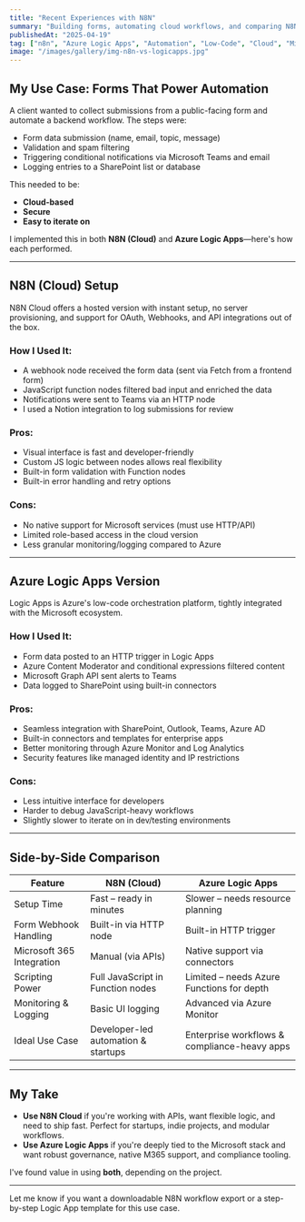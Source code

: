 ```yaml
---
title: "Recent Experiences with N8N"
summary: "Building forms, automating cloud workflows, and comparing N8N with Azure Logic Apps for low-code orchestration."
publishedAt: "2025-04-19"
tag: ["n8n", "Azure Logic Apps", "Automation", "Low-Code", "Cloud", "Microsoft", "Workflow", "Integration", "Comparison", "Productivity"]
image: "/images/gallery/img-n8n-vs-logicapps.jpg"
---
```


## My Use Case: Forms That Power Automation

A client wanted to collect submissions from a public-facing form and automate a backend workflow. The steps were:

- Form data submission (name, email, topic, message)
- Validation and spam filtering
- Triggering conditional notifications via Microsoft Teams and email
- Logging entries to a SharePoint list or database

This needed to be:
- **Cloud-based**
- **Secure**
- **Easy to iterate on**

I implemented this in both **N8N (Cloud)** and **Azure Logic Apps**—here's how each performed.

---

##  N8N (Cloud) Setup

N8N Cloud offers a hosted version with instant setup, no server provisioning, and support for OAuth, Webhooks, and API integrations out of the box.

###  How I Used It:
- A webhook node received the form data (sent via Fetch from a frontend form)
- JavaScript function nodes filtered bad input and enriched the data
- Notifications were sent to Teams via an HTTP node
- I used a Notion integration to log submissions for review

###  Pros:
- Visual interface is fast and developer-friendly
- Custom JS logic between nodes allows real flexibility
- Built-in form validation with Function nodes
- Built-in error handling and retry options

###  Cons:
- No native support for Microsoft services (must use HTTP/API)
- Limited role-based access in the cloud version
- Less granular monitoring/logging compared to Azure

---

##  Azure Logic Apps Version

Logic Apps is Azure's low-code orchestration platform, tightly integrated with the Microsoft ecosystem.

###  How I Used It:
- Form data posted to an HTTP trigger in Logic Apps
- Azure Content Moderator and conditional expressions filtered content
- Microsoft Graph API sent alerts to Teams
- Data logged to SharePoint using built-in connectors

###  Pros:
- Seamless integration with SharePoint, Outlook, Teams, Azure AD
- Built-in connectors and templates for enterprise apps
- Better monitoring through Azure Monitor and Log Analytics
- Security features like managed identity and IP restrictions

###  Cons:
- Less intuitive interface for developers
- Harder to debug JavaScript-heavy workflows
- Slightly slower to iterate on in dev/testing environments

---

##  Side-by-Side Comparison

| Feature                          | **N8N (Cloud)**                         | **Azure Logic Apps**                     |
|----------------------------------|------------------------------------------|-------------------------------------------|
| Setup Time                       | Fast – ready in minutes                  | Slower – needs resource planning          |
| Form Webhook Handling            | Built-in via HTTP node                   | Built-in HTTP trigger                     |
| Microsoft 365 Integration        | Manual (via APIs)                        | Native support via connectors             |
| Scripting Power                  | Full JavaScript in Function nodes        | Limited – needs Azure Functions for depth |
| Monitoring & Logging             | Basic UI logging                         | Advanced via Azure Monitor                |
| Ideal Use Case                   | Developer-led automation & startups      | Enterprise workflows & compliance-heavy apps |

---

## My Take

- **Use N8N Cloud** if you're working with APIs, want flexible logic, and need to ship fast. Perfect for startups, indie projects, and modular workflows.
- **Use Azure Logic Apps** if you're deeply tied to the Microsoft stack and want robust governance, native M365 support, and compliance tooling.

I've found value in using **both**, depending on the project.

---

Let me know if you want a downloadable N8N workflow export or a step-by-step Logic App template for this use case.
